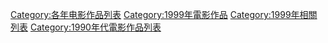 {{Categories by country|nocat}}

[[Category:各年电影作品列表|Category:各年电影作品列表]]
[[Category:1999年電影作品|Category:1999年電影作品]]
[[Category:1999年相關列表|Category:1999年相關列表]]
[[Category:1990年代電影作品列表|Category:1990年代電影作品列表]]